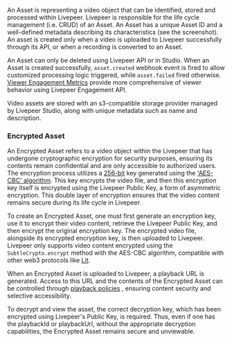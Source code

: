 An Asset is representing a video object that can be identified, stored and processed within Livepeer. Livepeer is responsible for the life cycle management (i.e. CRUD) of an Asset. An Asset has a unique Asset ID and a well-defined metadata describing its characteristics (see the screenshot). An asset is created only when a video is uploaded to Livepeer successfully through its API, or when a recording is converted to an Asset.

An Asset can only be deleted using Livepeer API or in Studio. When an Asset is created successfully, `asset.created` webhook event is fired to allow customized processing logic triggered, while `asset.failed` fired otherwise. [Viewer Engagement Metrics](/developers/guides/get-engagement-analytics-via-api) provide more comprehensive of viewer behavior using Livepeer Engagement API.

<Info>
  Video assets are stored with an s3-compatible storage provider managed by
  Livepeer Studio, along with unique metadata such as name and description.
</Info>

### Encrypted Asset

An Encrypted Asset refers to a video object within the Livepeer that has undergone cryptographic encryption for security purposes, ensuring its contents remain confidential and are only accessible to authorized users. The encryption process utilizes a [256-bit](https://www.techopedia.com/definition/29703/256-bit-encryption) key generated using the ['AES-CBC' algorithm](https://www.educative.io/answers/what-is-cbc). This key encrypts the video file, and then this encryption key itself is encrypted using the Livepeer Public Key, a form of asymmetric encryption. This double layer of encryption ensures that the video content remains secure during its life cycle in Livepeer.

To create an Encrypted Asset, one must first generate an encryption key, use it to encrypt their video content, retrieve the Livepeer Public Key, and then encrypt the original encryption key. The encrypted video file, alongside its encrypted encryption key, is then uploaded to Livepeer. Livepeer only supports video content encrypted using the `SubtleCrypto.encrypt` method with the AES-CBC algorithm, compatible with other web3 protocols like [Lit](/developers/tutorials/token-gate-videos-with-lit).

When an Encrypted Asset is uploaded to Livepeer, a playback URL is generated. Access to this URL and the contents of the Encrypted Asset can be controlled through [playback policies](/developers/core-concepts/core-api/access-control) , ensuring content security and selective accessibility.

To decrypt and view the asset, the correct decryption key, which has been encrypted using Livepeer's Public Key, is required. Thus, even if one has the playbackId or playbackUrl, without the appropriate decryption capabilities, the Encrypted Asset remains secure and unviewable.
